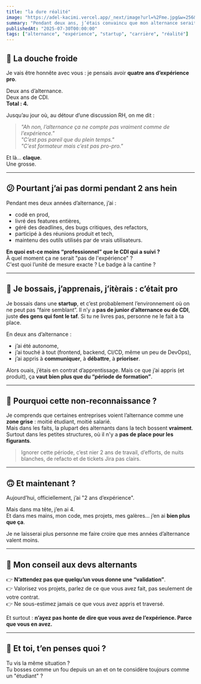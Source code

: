 ```yaml
---
title: "la dure réalité"
image: "https://adel-kacimi.vercel.app/_next/image?url=%2Fme.jpg&w=256&q=75"
summary: "Pendant deux ans, j’étais convaincu que mon alternance serait valorisée comme de l’expérience pro. Jusqu’à ce qu’on me dise… non. Un article honnête, entre surprise, déception, et prise de recul."
publishedAt: "2025-07-30T00:00:00"
tags: ["alternance", "expérience", "startup", "carrière", "réalité"]
---
```


## 🧊 La douche froide

Je vais être honnête avec vous : je pensais avoir **quatre ans d’expérience pro**.

Deux ans d’alternance.  
Deux ans de CDI.  
**Total : 4.**

Jusqu’au jour où, au détour d’une discussion RH, on me dit :

> _"Ah non, l’alternance ça ne compte pas vraiment comme de l’expérience."_  
> _"C’est pas pareil que du plein temps."_  
> _"C’est formateur mais c’est pas pro-pro."_

Et là… **claque**.  
Une grosse.

---

## 😕 Pourtant j’ai pas dormi pendant 2 ans hein

Pendant mes deux années d’alternance, j’ai :

- codé en prod,
- livré des features entières,
- géré des deadlines, des bugs critiques, des refactors,
- participé à des réunions produit et tech,
- maintenu des outils utilisés par de vrais utilisateurs.

**En quoi est-ce moins “professionnel” que le CDI qui a suivi ?**  
À quel moment ça ne serait "pas de l'expérience" ?  
C'est quoi l’unité de mesure exacte ? Le badge à la cantine ?

---

## 🧩 Je bossais, j’apprenais, j’itèrais : c’était pro

Je bossais dans une **startup**, et c’est probablement l’environnement où on ne peut pas “faire semblant”. Il n’y a **pas de junior d’alternance ou de CDI**, juste **des gens qui font le taf**. Si tu ne livres pas, personne ne le fait à ta place.

En deux ans d’alternance :

- j’ai été autonome,
- j’ai touché à tout (frontend, backend, CI/CD, même un peu de DevOps),
- j’ai appris à **communiquer**, à **débattre**, à **prioriser**.

Alors ouais, j’étais en contrat d’apprentissage. Mais ce que j’ai appris (et produit), ça **vaut bien plus que du “période de formation”**.

---

## 🤷 Pourquoi cette non-reconnaissance ?

Je comprends que certaines entreprises voient l’alternance comme une **zone grise** : moitié étudiant, moitié salarié.  
Mais dans les faits, la plupart des alternants dans la tech bossent **vraiment**. Surtout dans les petites structures, où il n'y a **pas de place pour les figurants**.

> Ignorer cette période, c’est nier 2 ans de travail, d’efforts, de nuits blanches, de refacto et de tickets Jira pas clairs.

---

## 🙃 Et maintenant ?

Aujourd’hui, officiellement, j’ai "2 ans d’expérience".

Mais dans ma tête, j’en ai 4.  
Et dans mes mains, mon code, mes projets, mes galères… j’en ai **bien plus que ça**.

Je ne laisserai plus personne me faire croire que mes années d’alternance valent moins.

---

## 🧠 Mon conseil aux devs alternants

👉 **N’attendez pas que quelqu’un vous donne une “validation”**.  
👉 Valorisez vos projets, parlez de ce que vous avez fait, pas seulement de votre contrat.  
👉 Ne sous-estimez jamais ce que vous avez appris et traversé.

Et surtout : **n’ayez pas honte de dire que vous avez de l’expérience. Parce que vous en avez.**

---

## 💬 Et toi, t’en penses quoi ?

Tu vis la même situation ?  
Tu bosses comme un fou depuis un an et on te considère toujours comme un "étudiant" ?
